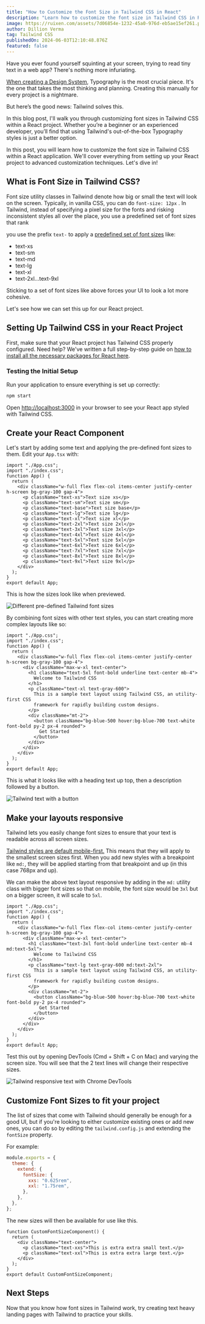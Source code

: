 ```yaml
---
title: "How to Customize the Font Size in Tailwind CSS in React"
description: "Learn how to customize the font size in Tailwind CSS in React with this comprehensive guide."
image: https://ruixen.com/assets/7d06854e-1232-45a0-976d-eb5ae15ef261.png
author: Dillion Verma
tag: Tailwind CSS
publishedOn: 2024-06-03T12:10:48.876Z
featured: false
---
```


Have you ever found yourself squinting at your screen, trying to read tiny text in a web app? There's nothing more infuriating.

[When creating a Design System](https://danmall.com/posts/typography-in-design-systems/), Typography is the most crucial piece. It's the one that takes the most thinking and planning. Creating this manually for every project is a nightmare.

But here’s the good news: Tailwind solves this.

In this blog post, I'll walk you through customizing font sizes in Tailwind CSS within a React project. Whether you’re a beginner or an experienced developer, you’ll find that using Tailwind's out-of-the-box Typography styles is just a better option.

In this post, you will learn how to customize the font size in Tailwind CSS within a React application. We'll cover everything from setting up your React project to advanced customization techniques. Let's dive in!

## What is Font Size in Tailwind CSS?

Font size utility classes in Tailwind denote how big or small the text will look on the screen. Typically, in vanilla CSS, you can do `font-size: 12px` . In Tailwind, instead of specifying a pixel size for the fonts and risking inconsistent styles all over the place, you use a predefined set of font sizes that rank

you use the prefix `text-` to apply a [predefined set of font sizes](https://tailwindcss.com/docs/font-size) like:

- text-xs
- text-sm
- text-md
- text-lg
- text-xl
- text-2xl...text-9xl

Sticking to a set of font sizes like above forces your UI to look a lot more cohesive.

Let's see how we can set this up for our React project.

## Setting Up Tailwind CSS in your React Project

First, make sure that your React project has Tailwind CSS properly configured. Need help? We've written a full step-by-step guide on [how to install all the necessary packages for React here](/blog/install-tailwind-react).

### Testing the Initial Setup

Run your application to ensure everything is set up correctly:

```bash
npm start
```

Open [http://localhost:3000](http://localhost:3000) in your browser to see your React app styled with Tailwind CSS.

## Create your React Component

Let's start by adding some text and applying the pre-defined font sizes to them. Edit your `App.tsx` with:

```tsx
import "./App.css";
import "./index.css";
function App() {
  return (
    <div className="w-full flex flex-col items-center justify-center h-screen bg-gray-100 gap-4">
      <p className="text-xs">Text size xs</p>
      <p className="text-sm">Text size sm</p>
      <p className="text-base">Text size base</p>
      <p className="text-lg">Text size lg</p>
      <p className="text-xl">Text size xl</p>
      <p className="text-2xl">Text size 2xl</p>
      <p className="text-3xl">Text size 3xl</p>
      <p className="text-4xl">Text size 4xl</p>
      <p className="text-5xl">Text size 5xl</p>
      <p className="text-6xl">Text size 6xl</p>
      <p className="text-7xl">Text size 7xl</p>
      <p className="text-8xl">Text size 8xl</p>
      <p className="text-9xl">Text size 9xl</p>
    </div>
  );
}
export default App;
```

This is how the sizes look like when previewed.

![Different pre-defined Tailwind font sizes ](https://ruixen.com/assets/zul0pj45qn.png)

By combining font sizes with other text styles, you can start creating more complex layouts like so:

```tsx
import "./App.css";
import "./index.css";
function App() {
  return (
    <div className="w-full flex flex-col items-center justify-center h-screen bg-gray-100 gap-4">
      <div className="max-w-xl text-center">
        <h1 className="text-5xl font-bold underline text-center mb-4">
          Welcome to Tailwind CSS
        </h1>
        <p className="text-xl text-gray-600">
          This is a sample text layout using Tailwind CSS, an utility-first CSS
          framework for rapidly building custom designs.
        </p>
        <div className="mt-2">
          <button className="bg-blue-500 hover:bg-blue-700 text-white font-bold py-2 px-4 rounded">
            Get Started
          </button>
        </div>
      </div>
    </div>
  );
}
export default App;
```

This is what it looks like with a heading text up top, then a description followed by a button.

![Tailwind text with a button](https://ruixen.com/assets/tugilh9xi.png)

## Make your layouts responsive

Tailwind lets you easily change font sizes to ensure that your text is readable across all screen sizes.

[Tailwind styles are default mobile-first.](https://tailwindcss.com/docs/responsive-design) This means that they will apply to the smallest screen sizes first. When you add new styles with a breakpoint like `md:`, they will be applied starting from that breakpoint and up (in this case 768px and up).

We can make the above text layout responsive by adding in the `md:` utility class with bigger font sizes so that on mobile, the font size would be `3xl` but on a bigger screen, it will scale to `5xl`.

```tsx
import "./App.css";
import "./index.css";
function App() {
  return (
    <div className="w-full flex flex-col items-center justify-center h-screen bg-gray-100 gap-4">
      <div className="max-w-xl text-center">
        <h1 className="text-3xl font-bold underline text-center mb-4 md:text-5xl">
          Welcome to Tailwind CSS
        </h1>
        <p className="text-lg text-gray-600 md:text-2xl">
          This is a sample text layout using Tailwind CSS, an utility-first CSS
          framework for rapidly building custom designs.
        </p>
        <div className="mt-2">
          <button className="bg-blue-500 hover:bg-blue-700 text-white font-bold py-2 px-4 rounded">
            Get Started
          </button>
        </div>
      </div>
    </div>
  );
}
export default App;
```

Test this out by opening DevTools (Cmd + Shift + C on Mac) and varying the screen size. You will see that the 2 text lines will change their respective sizes.

![Tailwind responsive text with Chrome DevTools](https://ruixen.com/assets/4v0dg7b7jr5.png)

## Customize Font Sizes to fit your project

The list of sizes that come with Tailwind should generally be enough for a good UI, but if you're looking to either customize existing ones or add new ones, you can do so by editing the `tailwind.config.js` and extending the `fontSize` property.

For example:

```js
module.exports = {
  theme: {
    extend: {
      fontSize: {
        xxs: "0.625rem",
        xxl: "1.75rem",
      },
    },
  },
};
```

The new sizes will then be available for use like this.

```tsx
function CustomFontSizeComponent() {
  return (
    <div className="text-center">
      <p className="text-xxs">This is extra extra small text.</p>
      <p className="text-xxl">This is extra extra large text.</p>
    </div>
  );
}
export default CustomFontSizeComponent;
```

## Next Steps

Now that you know how font sizes in Tailwind work, try creating text heavy landing pages with Tailwind to practice your skills.

